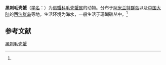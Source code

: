 {{Speciesbox
| name = 黑刺毛壳蟹
| status = 
| status_system = 
| image = 
| genus = Pilodius
| species = melanospinis
| authority = (Rathbun, 1911)<ref name='id11788'>{{cite web| url =http://www.bioinfo.cn/db05/BjdwSpecies.php?action=view&id=11788| title =黑刺毛壳蟹| work =《中国动物物种编目数据库》| publisher =中国科学院微生物研究所| author =中国科学院动物研究所| accessdate =2009-04-28| deadurl =yes| archiveurl =https://web.archive.org/web/20160305061514/http://www.bioinfo.cn/db05/BjdwSpecies.php?action=view&id=11788| archivedate =2016-03-05}}</ref>
}}

'''黑刺毛壳蟹'''（[[学名|学名]]：{{lang|la|''Pilodius melanospinis''}}）为[[扇蟹科|扇蟹科]][[毛壳蟹属|毛壳蟹属]]的动物。分布于[[阿米兰特群岛|阿米兰特群岛]]以及[[中国大陆|中国大陆]]的[[西沙群岛|西沙群岛]]等地，生活环境为海水，一般生活于珊瑚礁丛中。<ref name='id11788'/>

== 参考文献 ==
{{reflist}}

{{Wikispecies|Pilodius melanospinis}}
{{Taxonbar|from=Q14105603}}

[[Category:毛壳蟹属|黑刺毛壳蟹]]


{{螃蟹小作品}}
